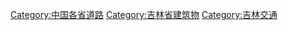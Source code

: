 [[Category:中国各省道路|Category:中国各省道路]]
[[Category:吉林省建筑物|Category:吉林省建筑物]]
[[Category:吉林交通|Category:吉林交通]]